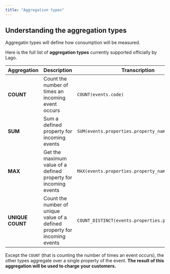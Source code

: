 ```yaml
---
title: "Aggregation types"
---
```


## Understanding the aggregation types[](#aggregation-types "Direct link to heading")

Aggregatin types will define how consumption will be measured.

Here is the full list of **aggregation types** currently supported officially by Lago.

| Aggregation      | Description                                                                | Transcription                                  |
| ---------------- | -------------------------------------------------------------------------- | ---------------------------------------------- |
| **COUNT**        | Count the number of times an incoming event occurs                         | `COUNT(events.code)`                            |
| **SUM**          | Sum a defined property for incoming events                                 | `SUM(events.properties.property_name)`            |
| **MAX**          | Get the maximum value of a defined property for incoming events            | `MAX(events.properties.property_name)`           |
| **UNIQUE COUNT** | Count the number of unique value of a defined property for incoming events | `COUNT_DISTINCT(events.properties.property_name)` |

<Note>Except the `COUNT` (that is counting the number of times an event occurs), the
other types aggregate over a single property of the event. **The result of this
aggregation will be used to charge your customers.**</Note>
